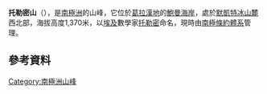 {{Coord|68|33|S|65|58|W|display=title}}

'''托勒密山'''（{{lang-en|Mount Ptolemy}}），是[[南極洲|南極洲]]的山峰，它位於[[葛拉漢地|葛拉漢地]]的[[鮑曼海岸|鮑曼海岸]]，處於[[默凱特冰山麓|默凱特冰山麓]]西北部，海拔高度1,370米，以[[埃及|埃及]]數學家[[托勒密|托勒密]]命名，現時由[[南極條約體系|南極條約體系]]管理。

==參考資料==
{{usgs-gazetteer}}

{{DEFAULTSORT:Mount Ptolemy}}
[[Category:南極洲山峰|Category:南極洲山峰]]


{{BowmanCoast-geo-stub}}